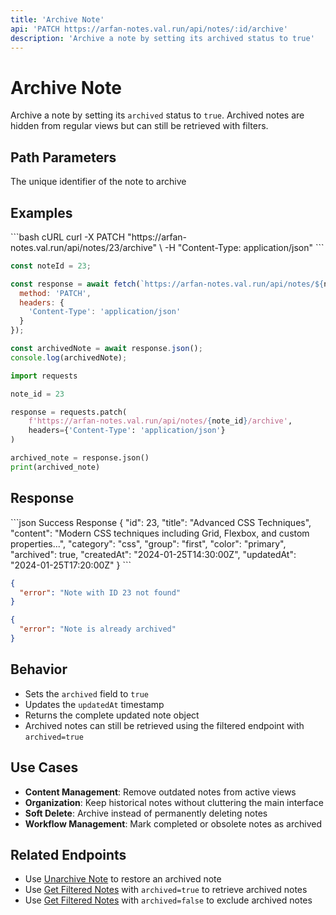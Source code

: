 ```yaml
---
title: 'Archive Note'
api: 'PATCH https://arfan-notes.val.run/api/notes/:id/archive'
description: 'Archive a note by setting its archived status to true'
---
```


# Archive Note

Archive a note by setting its `archived` status to `true`. Archived notes are hidden from regular views but can still be retrieved with filters.

## Path Parameters

<ParamField path="id" type="integer" required>
  The unique identifier of the note to archive
</ParamField>

## Examples

<CodeGroup>
```bash cURL
curl -X PATCH "https://arfan-notes.val.run/api/notes/23/archive" \
  -H "Content-Type: application/json"
```

```javascript JavaScript
const noteId = 23;

const response = await fetch(`https://arfan-notes.val.run/api/notes/${noteId}/archive`, {
  method: 'PATCH',
  headers: {
    'Content-Type': 'application/json'
  }
});

const archivedNote = await response.json();
console.log(archivedNote);
```

```python Python
import requests

note_id = 23

response = requests.patch(
    f'https://arfan-notes.val.run/api/notes/{note_id}/archive',
    headers={'Content-Type': 'application/json'}
)

archived_note = response.json()
print(archived_note)
```
</CodeGroup>

## Response

<ResponseExample>
```json Success Response
{
  "id": 23,
  "title": "Advanced CSS Techniques",
  "content": "Modern CSS techniques including Grid, Flexbox, and custom properties...",
  "category": "css",
  "group": "first",
  "color": "primary",
  "archived": true,
  "createdAt": "2024-01-25T14:30:00Z",
  "updatedAt": "2024-01-25T17:20:00Z"
}
```

```json Error Response (Note Not Found)
{
  "error": "Note with ID 23 not found"
}
```

```json Error Response (Already Archived)
{
  "error": "Note is already archived"
}
```
</ResponseExample>

## Behavior

- Sets the `archived` field to `true`
- Updates the `updatedAt` timestamp
- Returns the complete updated note object
- Archived notes can still be retrieved using the filtered endpoint with `archived=true`

## Use Cases

- **Content Management**: Remove outdated notes from active views
- **Organization**: Keep historical notes without cluttering the main interface
- **Soft Delete**: Archive instead of permanently deleting notes
- **Workflow Management**: Mark completed or obsolete notes as archived

## Related Endpoints

- Use [Unarchive Note](/api/notes/unarchive-note) to restore an archived note
- Use [Get Filtered Notes](/api/notes/get-filtered-notes) with `archived=true` to retrieve archived notes
- Use [Get Filtered Notes](/api/notes/get-filtered-notes) with `archived=false` to exclude archived notes 